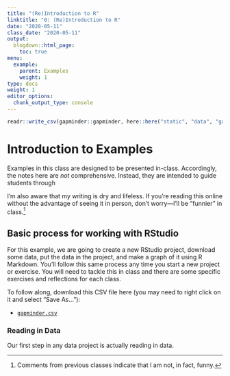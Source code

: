 ```yaml
---
title: "(Re)Introduction to R"
linktitle: "0: (Re)Introduction to R"
date: "2020-05-11"
class_date: "2020-05-11"
output:
  blogdown::html_page:
    toc: true
menu:
  example:
    parent: Examples
    weight: 1
type: docs
weight: 1
editor_options:
  chunk_output_type: console
---
```


```r
readr::write_csv(gapminder::gapminder, here::here("static", "data", "gapminder.csv"))
```

# Introduction to Examples

Examples in this class are designed to be presented in-class. Accordingly, the notes here are *not* comprehensive. Instead, they are intended to guide students through

I'm also aware that my writing is dry and lifeless. If you're reading this online without the advantage of seeing it in person, don't worry---I'll be "funnier" in class.^[Comments from previous classes indicate that I am not, in fact, funny.]

## Basic process for working with RStudio

For this example, we are going to create a new RStudio project, download some data, put the data in the project, and make a graph of it using R Markdown. You'll follow this same process any time you start a new project or exercise. You will need to tackle this in class and there are some specific exercises and reflections for each class.

To follow along, download this CSV file here (you may need to right click on it and select "Save As…"):

- [<i class="fas fa-file-csv"></i> `gapminder.csv`](/data/gapminder.csv)

### Reading in Data

Our first step in any data project is actually reading in data.
